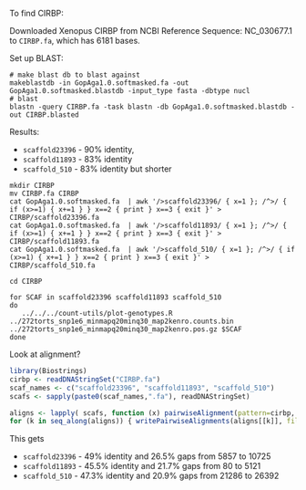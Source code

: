 
To find CIRBP:

Downloaded Xenopus CIRBP from NCBI Reference Sequence: NC_030677.1 to `CIRBP.fa`, which has 6181 bases.

Set up BLAST:
```
# make blast db to blast against
makeblastdb -in GopAga1.0.softmasked.fa -out GopAga1.0.softmasked.blastdb -input_type fasta -dbtype nucl
# blast
blastn -query CIRBP.fa -task blastn -db GopAga1.0.softmasked.blastdb -out CIRBP.blasted
```

Results:

- `scaffold23396` - 90% identity,
- `scaffold11893` - 83% identity
- `scaffold_510` - 83% identity but shorter


```
mkdir CIRBP
mv CIRBP.fa CIRBP
cat GopAga1.0.softmasked.fa  | awk '/>scaffold23396/ { x=1 }; /^>/ { if (x>=1) { x+=1 } } x==2 { print } x==3 { exit }' > CIRBP/scaffold23396.fa
cat GopAga1.0.softmasked.fa  | awk '/>scaffold11893/ { x=1 }; /^>/ { if (x>=1) { x+=1 } } x==2 { print } x==3 { exit }' > CIRBP/scaffold11893.fa
cat GopAga1.0.softmasked.fa  | awk '/>scaffold_510/ { x=1 }; /^>/ { if (x>=1) { x+=1 } } x==2 { print } x==3 { exit }' > CIRBP/scaffold_510.fa

cd CIRBP

for SCAF in scaffold23396 scaffold11893 scaffold_510
do
   ../../../count-utils/plot-genotypes.R ../272torts_snp1e6_minmapq20minq30_map2kenro.counts.bin ../272torts_snp1e6_minmapq20minq30_map2kenro.pos.gz $SCAF
done

```

Look at alignment?
```r
library(Biostrings)
cirbp <- readDNAStringSet("CIRBP.fa")
scaf_names <- c("scaffold23396", "scaffold11893", "scaffold_510")
scafs <- sapply(paste0(scaf_names,".fa"), readDNAStringSet)

aligns <- lapply( scafs, function (x) pairwiseAlignment(pattern=cirbp, subject=x, type='global-local'))
for (k in seq_along(aligns)) { writePairwiseAlignments(aligns[[k]], file=paste0(scaf_names[k], ".alignCIRBP.fa")) }
```

This gets

- `scaffold23396` - 49% identity and 26.5% gaps from 5857 to 10725
- `scaffold11893` - 45.5% identity and 21.7% gaps from 80 to 5121
- `scaffold_510` - 47.3% identity and 20.9% gaps from 21286 to 26392

